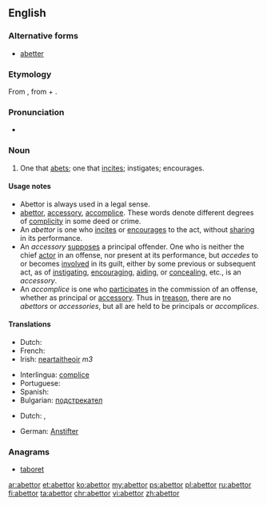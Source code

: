 ==English==

===Alternative forms===
* [[abetter]]

===Etymology===
From {{etyl|xno}} {{term|abettour|lang=xno}}, from {{etyl|fro}} {{term|abeter|lang=fro}} + {{term|-our||-or|lang=fro}}.

===Pronunciation===
* {{a|US}} {{IPA|/ə.ˈbɛt.ɚ/|/ə.ˈbɛt.e/|/ə.ˈbɛd.ɚ/|/ə.ˈbɛd.e/}}

===Noun===
{{en-noun}}

# One that [[abet]]s; one that [[incite]]s; instigates; encourages.

====Usage notes====
* Abettor is always used in a legal sense.
* [[abettor]], [[accessory]], [[accomplice]]. These words denote different degrees of [[complicity]] in some deed or crime.
* An ''abettor'' is one who [[incites]] or [[encourages]] to the act, without [[sharing]] in its performance.
* An ''accessory'' [[supposes]] a principal offender. One who is neither the chief [[actor]] in an offense, nor present at its performance, but ''accedes'' to or becomes [[involved]] in its guilt, either by some previous or subsequent act, as of [[instigating]], [[encouraging]], [[aiding]], or [[concealing]], etc., is an ''accessory''.
* An ''accomplice'' is one who [[participates]] in the commission of an offense, whether as principal or [[accessory]]. Thus in [[treason]], there are no ''abettors'' or ''accessories'', but all are held to be principals or ''accomplices''.

====Translations====
{{trans-top|accomplice}}
* Dutch: {{t|nl|medeplichtige|c}}
* French: {{t+|fr|complice}}
* Irish: [[neartaitheoir]] ''m3''
{{trans-mid}}
* Interlingua: [[complice]]
* Portuguese: {{t+|pt|cúmplice}}
* Spanish: {{t-|es|cómplice}}
* Bulgarian: [[подстрекател]]
{{trans-bottom}}
{{trans-top|encourager}}
* Dutch: {{t|nl|aanstichter|m}}, {{t|nl|aanstichter|m}}
{{trans-mid}}
* German: [[Anstifter]]
{{trans-bottom}}

===Anagrams===
* [[taboret#English|taboret]]

[[ar:abettor]]
[[et:abettor]]
[[ko:abettor]]
[[my:abettor]]
[[ps:abettor]]
[[pl:abettor]]
[[ru:abettor]]
[[fi:abettor]]
[[ta:abettor]]
[[chr:abettor]]
[[vi:abettor]]
[[zh:abettor]]